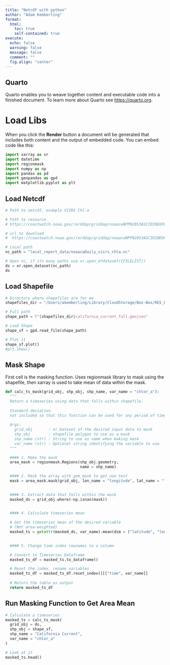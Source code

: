 ```yaml
---
title: "Netcdf with python"
author: "Adam Kemberling"
format: 
  html:
    toc: true
    self-contained: true
execute: 
  echo: false
  warning: false
  message: false
  comment: ""
  fig.align: "center"
---
```


## Quarto

Quarto enables you to weave together content and executable code into a finished document. To learn more about Quarto see <https://quarto.org>.

# Load Libs

When you click the **Render** button a document will be generated that includes both content and the output of embedded code. You can embed code like this:

```python
import xarray as xr
import datetime
import regionmask
import numpy as np
import pandas as pd
import geopandas as gpd
import matplotlib.pyplot as plt

```

## Load Netcdf

```python

# Path to netcdf, example VIIRS Chl-a

# Path to resource
# https://coastwatch.noaa.gov//erddap/griddap/noaacwNPPN20S3ASCIDINEOFDaily.html

# url to download
#  https://coastwatch.noaa.gov//erddap/griddap/noaacwNPPN20S3ASCIDINEOFDaily.nc?chlor_a%5B(2022-10-22T12:00:00Z):1:(2022-10-24T12:00:00Z)%5D%5B(0.0):1:(0.0)%5D%5B(89.95834):1:(-89.95834)%5D%5B(-179.9583):1:(179.9583)%5D

# Local path
nc_path = "local_report_data/noaacwDaily_viirs_chla.nc"

# Open nc, if its many paths use xr.open_mfdataset([FILELIST])
ds = xr.open_dataset(nc_path)
ds


```

## Load Shapefile

```python

# Directory where shapefiles are for me
shapefiles_dir = "/Users/akemberling/Library/CloudStorage/Box-Box/RES_Data/Shapefiles/large_marine_ecosystems/"

# Full path
shape_path = f"{shapefiles_dir}california_current_full.geojson"

# Load Shape
shape_sf = gpd.read_file(shape_path)

# Plot it
shape_sf.plot()
#plt.show()
```

## Mask Shape

First cell is the masking function. Uses regionmask library to mask using the shapefile, then xarray is used to take mean of data within the mask.

```python
def calc_ts_mask(grid_obj, shp_obj, shp_name, var_name = "chlor_a"):
  """
  Return a timeseries using data that falls within shapefile. 
  
  Standard deviation
  not included so that this function can be used for any period of time.
  
  Args:
    grid_obj       : xr.Dataset of the desired input data to mask
    shp_obj        : shapefile polygon to use as a mask
    shp_name (str) : String to use as name when making mask
    var_name (str) : Optional string identifying the variable to use 
  """

  #### 1. Make the mask
  area_mask = regionmask.Regions(shp_obj.geometry,
                                 name = shp_name)

  #### 2. Mask the array with gom_mask to get nan test
  mask = area_mask.mask(grid_obj, lon_name = "longitude", lat_name = "latitude")

  
  #### 3. Extract data that falls within the mask
  masked_ds = grid_obj.where(~np.isnan(mask))

  
  #### 4. Calculate timeseries mean

  # Get the timeseries mean of the desired variable
  # (Not area-weighted)
  masked_ts = getattr(masked_ds, var_name).mean(dim = ("latitude", "longitude"))
    

  #### 5. Change time index rownames to a column 

  # Convert to Timeseries Dataframe
  masked_ts_df = masked_ts.to_dataframe()

  # Reset the index, rename variables
  masked_ts_df = masked_ts_df.reset_index()[["time", var_name]]
  
  # Return the table as output
  return masked_ts_df


```

## Run Masking Function to Get Area Mean

```python

# Calculate a timeseries
masked_ts = calc_ts_mask(
  grid_obj = ds, 
  shp_obj = shape_sf, 
  shp_name = "California Current", 
  var_name = "chlor_a"
)

# Look at it
masked_ts.head()
```
